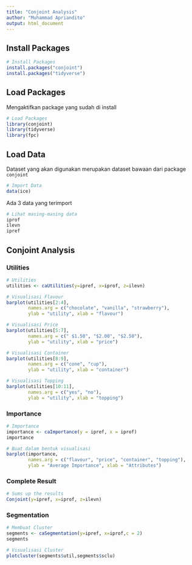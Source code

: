 ```yaml
---
title: "Conjoint Analysis"
author: "Muhammad Apriandito"
output: html_document
---
```


## Install Packages

```r
# Install Packages
install.packages("conjoint")
install.packages("tidyverse")
```

## Load Packages

Mengaktifkan package yang sudah di install

```r
# Load Packages
library(conjoint)
library(tidyverse)
library(fpc)
```

## Load Data

Dataset yang akan digunakan merupakan dataset bawaan dari package `conjoint`

```r
# Import Data
data(ice)
```

Ada 3 data yang terimport

```r
# Lihat masing-masing data
iprof
ilevn
ipref
```

## Conjoint Analysis

### Utilities

```r
# Utilities
utilities <- caUtilities(y=ipref, x=iprof, z=ilevn)
```

```r
# Visualisasi Flavour
barplot(utilities[2:4],
        names.arg = c("chocolate", "vanilla", "strawberry"),
        ylab = "utility", xlab = "flavour")
```

```r
# Visualisasi Price
barplot(utilities[5:7],
        names.arg = c("	$1.50", "$2.00", "$2.50"),
        ylab = "utility", xlab = "price")
```

```r
# Visualisasi Container
barplot(utilities[8:9],
        names.arg = c("cone", "cup"),
        ylab = "utility", xlab = "container")
```

```r
# Visualisasi Topping
barplot(utilities[10:11],
        names.arg = c("yes", "no"),
        ylab = "utility", xlab = "topping")
```

### Importance

```r
# Importance
importance <- caImportance(y = ipref, x = iprof)
importance
```

```r
# Buat dalam bentuk visualisasi
barplot(importance, 
        names.arg = c("flavour", "price", "container", "topping"),
        ylab = "Average Importance", xlab = "Attributes")
```

### Complete Result

```r
# Sums up the results
Conjoint(y=ipref, x=iprof, z=ilevn)
```

### Segmentation

```r
# Membuat Cluster
segments <- caSegmentation(y=ipref, x=iprof,c = 2)
segments
```

```r
# Visualisasi Cluster
plotcluster(segments$util,segments$sclu)
```
